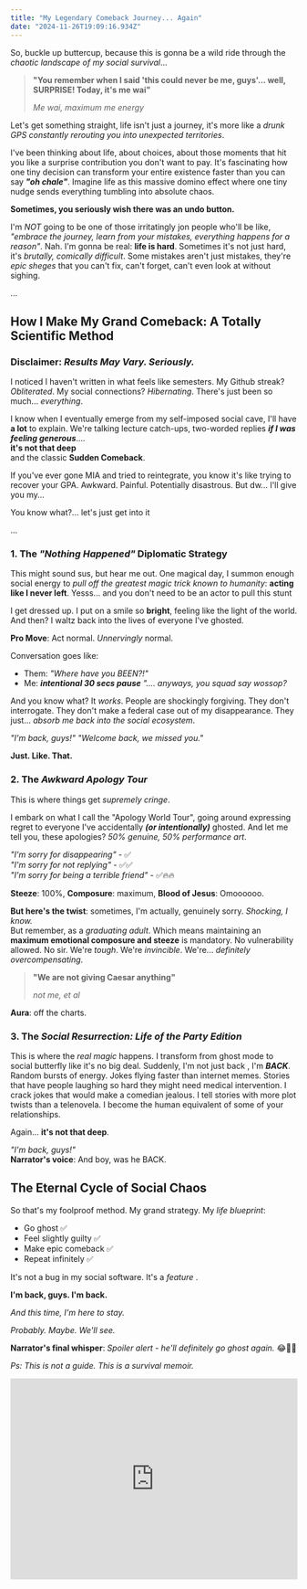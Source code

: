 ```yaml
---
title: "My Legendary Comeback Journey... Again"
date: "2024-11-26T19:09:16.934Z"
---
```


So, buckle up buttercup, because this is gonna be a wild ride through the _chaotic landscape of my social survival_...

> **"You remember when I said 'this could never be me, guys'... well, SURPRISE! Today, it's me wai"**
>
> _Me wai, maximum me energy_

Let's get something straight, life isn't just a journey, it's more like a _drunk GPS constantly rerouting you into unexpected territories_.

I've been thinking about life, about choices, about those moments that hit you like a surprise contribution you don't want to pay. It's fascinating how one tiny decision can transform your entire existence faster than you can say _**"oh chale"**_. Imagine life as this massive domino effect where one tiny nudge sends everything tumbling into absolute chaos.

**Sometimes, you seriously wish there was an undo button.**

I'm _NOT_ going to be one of those irritatingly jon people who'll be like, _"embrace the journey, learn from your mistakes, everything happens for a reason"_. Nah. I'm gonna be real: **life is hard**. Sometimes it's not just hard, it's _brutally, comically difficult_. Some mistakes aren't just mistakes, they're _epic sheges_ that you can't fix, can't forget, can't even look at without sighing.

...

## How I Make My Grand Comeback: A Totally Scientific Method

### Disclaimer: _Results May Vary. Seriously._

I noticed I haven't written in what feels like semesters. My Github streak? _Obliterated_. My social connections? _Hibernating_. There's just been so much... _everything_.

I know when I eventually emerge from my self-imposed social cave, I'll have **a lot** to explain. We're talking lecture catch-ups, two-worded replies _**if I was feeling generous**_....<br />
**it's not that deep**<br />
and the classic **Sudden Comeback**.

If you've ever gone MIA and tried to reintegrate, you know it's like trying to recover your GPA. Awkward. Painful. Potentially disastrous.
But dw... I'll give you my...

You know what?... let's just get into it

...

### 1. The _"Nothing Happened"_ Diplomatic Strategy

This might sound sus, but hear me out. One magical day, I summon enough social energy to _pull off the greatest magic trick known to humanity_: **acting like I never left**.
Yesss... and you don't need to be an actor to pull this stunt

I get dressed up. I put on a smile so **bright**, feeling like the light of the world. And then? I waltz back into the lives of everyone I've ghosted.

**Pro Move**: Act normal. _Unnervingly_ normal.

Conversation goes like:

- Them: _"Where have you BEEN?!"_
- Me: _**intentional 30 secs pause** ".... anyways, you squad say wossop?_

And you know what? It _works_. People are shockingly forgiving. They don't interrogate. They don't make a federal case out of my disappearance. They just... _absorb me back into the social ecosystem_.

_"I'm back, guys!"_
_"Welcome back, we missed you."_

**Just. Like. That.**

### 2. The _Awkward Apology Tour_

This is where things get _supremely cringe_.

I embark on what I call the "Apology World Tour", going around expressing regret to everyone I've accidentally _**(or intentionally)**_ ghosted. And let me tell you, these apologies? _50% genuine, 50% performance art_.

_"I'm sorry for disappearing"_ - ✅ <br />
_"I'm sorry for not replying"_ - ✅✅<br/>
_"I'm sorry for being a terrible friend"_ - ✅🔥🔥

**Steeze**: 100%, **Composure**: maximum, **Blood of Jesus**: Omoooooo.

**But here's the twist**: sometimes, I'm actually, genuinely sorry. _Shocking, I know._<br />
But remember, as a _graduating adult_. Which means maintaining an **maximum emotional composure and steeze** is mandatory. No vulnerability allowed. No sir. We're _tough_. We're _invincible_. We're... _definitely overcompensating_.

> **"We are not giving Caesar anything"**
>
> _not me, et al_

**Aura**: off the charts.

### 3. The _Social Resurrection: Life of the Party Edition_

This is where the _real magic_ happens. I transform from ghost mode to social butterfly like it's no big deal.
Suddenly, I'm not just back , I'm _**BACK**_. Random bursts of energy. Jokes flying faster than internet memes. Stories that have people laughing so hard they might need medical intervention.
I crack jokes that would make a comedian jealous. I tell stories with more plot twists than a telenovela. I become the human equivalent of some of your relationships.

Again... **it's not that deep**.

_"I'm back, guys!"_<br />
**Narrator's voice**: And boy, was he BACK.

## The Eternal Cycle of Social Chaos

So that's my foolproof method. My grand strategy. My _life blueprint_:

- Go ghost ✅
- Feel slightly guilty ✅
- Make epic comeback ✅
- Repeat infinitely ✅

It's not a bug in my social software. It's a _feature_ .

**I'm back, guys. I'm back.**

_And this time, I'm here to stay._

_Probably._
_Maybe._
_We'll see._

**Narrator's final whisper**: _Spoiler alert - he'll definitely go ghost again._ 😂🕺💃

_Ps: This is not a guide. This is a survival memoir._

<iframe
  style={{ borderRadius: "12px" }}
  src="https://open.spotify.com/embed/track/5kDgJffgJ0lYHTSiaXFWNw?utm_source=generator"
  width="100%"
  height="352"
  frameBorder="0"
  allowfullscreen=""
  allow="autoplay; clipboard-write; encrypted-media; fullscreen; picture-in-picture"
  loading="lazy"
></iframe>
